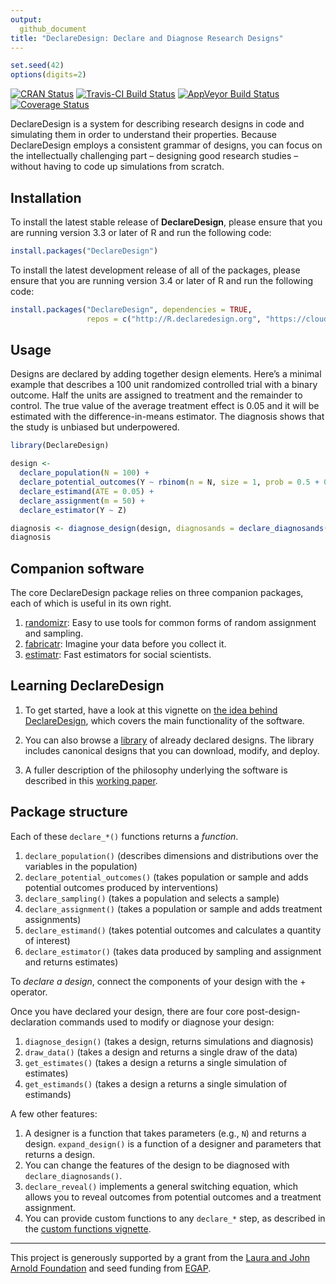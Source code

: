 ```yaml
---
output:
  github_document
title: "DeclareDesign: Declare and Diagnose Research Designs"
---
```


<!-- README.md is generated from README.Rmd. Please edit that file -->

```r
set.seed(42)
options(digits=2)
```

[![CRAN Status](https://www.r-pkg.org/badges/version/DeclareDesign)](https://cran.r-project.org/package=DeclareDesign)
[![Travis-CI Build Status](https://travis-ci.org/DeclareDesign/DeclareDesign.svg?branch=master)](https://travis-ci.org/DeclareDesign/DeclareDesign)
[![AppVeyor Build Status](https://ci.appveyor.com/api/projects/status/github/DeclareDesign/DeclareDesign?branch=master&svg=true)](https://ci.appveyor.com/project/DeclareDesign/DeclareDesign)
[![Coverage Status](https://coveralls.io/repos/github/DeclareDesign/DeclareDesign/badge.svg?branch=master)](https://coveralls.io/github/DeclareDesign/DeclareDesign?branch=master)

DeclareDesign is a system for describing research designs in code and simulating them in order to understand their properties. Because DeclareDesign employs a consistent grammar of designs, you can focus on the intellectually challenging part -- designing good research studies -- without having to code up simulations from scratch.

## Installation

To install the latest stable release of **DeclareDesign**, please ensure that you are running version 3.3 or later of R and run the following code:

```r
install.packages("DeclareDesign")
```

To install the latest development release of all of the packages, please ensure that you are running version 3.4 or later of R and run the following code:

```r
install.packages("DeclareDesign", dependencies = TRUE,
                 repos = c("http://R.declaredesign.org", "https://cloud.r-project.org"))
```

## Usage

Designs are declared by adding together design elements. Here's a minimal example that describes a 100 unit randomized controlled trial with a binary outcome. Half the units are assigned to treatment and the remainder to control. The true value of the average treatment effect is 0.05 and it will be estimated with the difference-in-means estimator. The diagnosis shows that the study is unbiased but underpowered.

```r
library(DeclareDesign)

design <-
  declare_population(N = 100) +
  declare_potential_outcomes(Y ~ rbinom(n = N, size = 1, prob = 0.5 + 0.05 * Z)) +
  declare_estimand(ATE = 0.05) +
  declare_assignment(m = 50) +
  declare_estimator(Y ~ Z)

diagnosis <- diagnose_design(design, diagnosands = declare_diagnosands(select = c("power", "bias")))
diagnosis
```

## Companion software

The core DeclareDesign package relies on three companion packages, each of which is useful in its own right.

1. [randomizr](https://declaredesign.org/r/randomizr/): Easy to use tools for common forms of random assignment and sampling.
2. [fabricatr](https://declaredesign.org/r/fabricatr/): Imagine your data before you collect it.
3. [estimatr](https://declaredesign.org/r/estimatr/): Fast estimators for social scientists.

## Learning DeclareDesign

1. To get started, have a look at this vignette on [the idea behind DeclareDesign](https://declaredesign.org/idea/), which covers the main functionality of the software.

2. You can also browse a [library](https://declaredesign.org/library/) of already declared designs. The library includes canonical designs that you can download, modify, and deploy.

3. A fuller description of the philosophy underlying the software is described in this [working paper](https://declaredesign.org/paper.pdf).

## Package structure

Each of these `declare_*()` functions returns a *function*.

1. `declare_population()` (describes dimensions and distributions over the variables in the population)
2. `declare_potential_outcomes()` (takes population or sample and adds potential outcomes produced by interventions)
3. `declare_sampling()` (takes a population and selects a sample)
4. `declare_assignment()` (takes a population or sample and adds treatment assignments)
5. `declare_estimand()` (takes potential outcomes and calculates a quantity of interest)
6. `declare_estimator()` (takes data produced by sampling and assignment and returns estimates)

To *declare a design*, connect the components of your design with the + operator.

Once you have declared your design, there are four core post-design-declaration commands used to modify or diagnose your design:

1. `diagnose_design()` (takes a design, returns simulations and diagnosis)
2. `draw_data()` (takes a design and returns a single draw of the data)
3. `get_estimates()` (takes a design a returns a single simulation of estimates)
4. `get_estimands()` (takes a design a returns a single simulation of estimands)

A few other features:

1. A designer is a function that takes parameters (e.g., `N`) and returns a design. `expand_design()` is a function of a designer and parameters that returns a design.
2. You can change the features of the design to be diagnosed with `declare_diagnosands()`.
3. `declare_reveal()` implements a general switching equation, which allows you to reveal outcomes from potential outcomes and a treatment assignment.
4. You can provide custom functions to any `declare_*` step, as described in the [custom functions vignette](/r/declaredesign/articles/custom_functions.html).

---

This project is generously supported by a grant from the [Laura and John Arnold Foundation](http://www.arnoldfoundation.org) and seed funding from [EGAP](http://egap.org).
